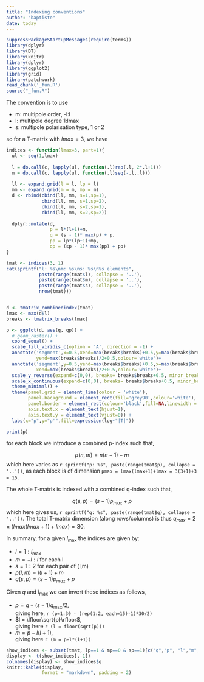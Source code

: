 ```yaml
---
title: "Indexing conventions"
author: "baptiste"
date: today
---
```



```r
suppressPackageStartupMessages(require(terms))
library(dplyr)
library(DT)
library(knitr)
library(dplyr)
library(ggplot2)
library(grid)
library(patchwork)
read_chunk('_fun.R')
source("_fun.R")
```

The convention is to use

- m: multipole order, -l:l
- l: multipole degree 1:lmax
- s: multipole polarisation type, 1 or 2

so for a T-matrix with $lmax=3$, we have

```r

indices <- function(lmax=3, part=1){
  ul <- seq(1,lmax)
  
  l = do.call(c, lapply(ul, function(.l)rep(.l, 2*.l+1)))
  m = do.call(c, lapply(ul, function(.l)seq(-.l,.l)))
  
  ll <- expand.grid(l = l, lp = l)
  mm <- expand.grid(m = m, mp = m)
  d <- rbind(cbind(ll, mm, s=1,sp=1),
             cbind(ll, mm, s=1,sp=2),
             cbind(ll, mm, s=2,sp=1),
             cbind(ll, mm, s=2,sp=2))
  
  dplyr::mutate(d, 
                p = l*(l+1)+m, 
                q = (s - 1)* max(p) + p,
                pp = lp*(lp+1)+mp,
                qp = (sp - 1)* max(pp) + pp)
}

tmat <- indices(3, 1)
cat(sprintf("l: %s\nm: %s\ns: %s\n%s elements",
            paste(range(tmat$l), collapse = '..'), 
            paste(range(tmat$m), collapse = '..'), 
            paste(range(tmat$s), collapse = '..'), 
            nrow(tmat)))


d <- tmatrix_combinedindex(tmat)
lmax <- max(d$l)
breaks <- tmatrix_breaks(lmax)

p <- ggplot(d, aes(q, qp)) +
  # geom_raster() +
  coord_equal() +
  scale_fill_viridis_c(option = 'A', direction = -1) +
  annotate('segment',x=0.5,xend=max(breaks$breaks)+0.5,y=max(breaks$breaks)/2+0.5,
           yend=max(breaks$breaks)/2+0.5,colour='white')+
  annotate('segment',y=0.5,yend=max(breaks$breaks)+0.5,x=max(breaks$breaks)/2+0.5,
           xend=max(breaks$breaks)/2+0.5,colour='white')+
  scale_y_reverse(expand=c(0,0), breaks= breaks$breaks+0.5, minor_breaks=breaks$minor_breaks+0.5, labels=breaks$labels) +
  scale_x_continuous(expand=c(0,0), breaks= breaks$breaks+0.5, minor_breaks=breaks$minor_breaks+0.5, labels=breaks$labels) +
  theme_minimal() +
  theme(panel.grid = element_line(colour = 'white'), 
        panel.background = element_rect(fill='grey90',colour='white'),
        panel.border = element_rect(colour='black',fill=NA,linewidth = 0.2),
        axis.text.x = element_text(hjust=1),
        axis.text.y = element_text(vjust=0)) +
  labs(x="p",y="p'",fill=expression(log~"|T|"))

print(p)
```

for each block we introduce a combined p-index such that,

$$
p(n,m) = n(n+1)+m
$$
which here varies as `r sprintf("p: %s", paste(range(tmat$p), collapse = '..'))`, as each block is of dimension `pmax = lmax(lmax+1)+lmax = 3(3+1)+3 = 15`.

The whole T-matrix is indexed with a combined q-index such that,

$$
q(s,p) = (s-1)p_{max} + p 
$$
which here gives us,
`r sprintf("q: %s", paste(range(tmat$q), collapse = '..'))`. The total T-matrix dimension (along rows/columns) is thus $q_{max}=2\times(lmax(lmax+1)+lmax)=30$.

In summary, for a given $l_\text{max}$ the indices are given by:

- $l=1:l_\text{max}$
- $m=-l:l$ for each l
- $s=1:2$ for each pair of (l,m)
- $p(l,m) = l(l+1)+m$
- $q(s,p) = (s-1)p_{max} + p$

Given $q$ and $l_\text{max}$ we can invert these indices as follows,

- $p = q - (s-1)q_\text{max}/2$,   
giving here, `r (p=1:30 - (rep(1:2, each=15)-1)*30/2)`
- $l = \lfloor\sqrt{p}\rfloor$,   
giving here `r (l = floor(sqrt(p)))`
- $m = p - l(l+1)$,   
giving here `r (m = p-l*(l+1))`


```r
show_indices <- subset(tmat, lp==1 & mp==0 & sp==1)[c("q","p", "l","m","s")]
display <- t(show_indices[,-1])
colnames(display) <- show_indices$q
knitr::kable(display, 
             format = "markdown", padding = 2)
```




